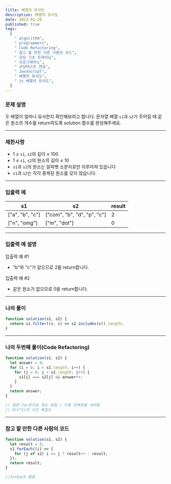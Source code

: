 ```yaml
---
title: 배열의 유사도
description: 배열의 유사도
date: 2023-02-28
published: true
tags:
  [
    " algorithm",
    " programmers",
    " Code Refactoring",
    " 참고 할 만한 다른 사람의 코드",
    " 코딩 기초 트레이닝",
    " 프로그래머스",
    " 코딩테스트 연습",
    " JavaScript",
    " 배열의 유사도",
    " js 배열의 유사도",
  ]
---
```


### 문제 설명

두 배열이 얼마나 유사한지 확인해보려고 합니다. 문자열 배열 `s1`과 `s2`가 주어질 때 같은 원소의 개수를 return하도록 solution 함수를 완성해주세요.

---

### 제한사항

- 1 ≤ `s1`, `s2`의 길이 ≤ 100
- 1 ≤ `s1`, `s2`의 원소의 길이 ≤ 10
- `s1`과 `s2`의 원소는 알파벳 소문자로만 이루어져 있습니다
- `s1`과 `s2`는 각각 중복된 원소를 갖지 않습니다.

---

### 입출력 예

| s1              | s2                          | result |
| --------------- | --------------------------- | ------ |
| ["a", "b", "c"] | ["com", "b", "d", "p", "c"] | 2      |
| ["n", "omg"]    | ["m", "dot"]                | 0      |

---

### 입출력 예 설명

입출력 예 #1

- "b"와 "c"가 같으므로 2를 return합니다.

입출력 예 #2

- 같은 원소가 없으므로 0을 return합니다.

---

### 나의 풀이

```jsx
function solution(s1, s2) {
  return s1.filter((v, i) => s2.includes(v)).length;
}
```

---

### 나의 두번째 풀이(Code Refactoring)

```jsx
function solution(s1, s2) {
  let answer = 0;
  for (i = 0; i < s1.length; i++) {
    for (j = 0; j < s2.length; j++) {
      s1[i] === s2[j] && answer++;
    }
  }
  return answer;
}

// 일반 for문으로 푸는 방법 / 이중 반복문을 써야함
// O(n^2)의 시간 복잡도
```

---

### 참고 할 만한 다른 사람의 코드

```jsx
function solution(s1, s2) {
  let result = 0;
  s1.forEach((i) => {
    for (j of s2) i == j ? result++ : result;
  });
  return result;
}

//forEach 활용
```
